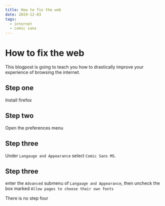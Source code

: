 ```yaml
---
title: How to fix the web
date: 2019-12-03
tags: 
  - internet
  - comic sans
---
```


# How to fix the web

This blogpost is going to teach you how to drastically improve your experience
of browsing the internet.

## Step one
Install firefox
## Step two
Open the preferences menu
## Step three
Under `Langauge and Appearance` select `Comic Sans MS`.
## Step three
enter the `Advanced` submenu of `Langauge and Appearance`, then uncheck the box
marked `Allow pages to choose their own fonts`

There is no step four
